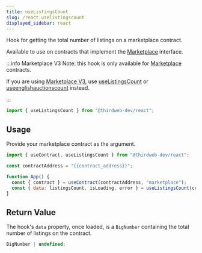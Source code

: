```yaml
---
title: useListingsCount
slug: /react.uselistingscount
displayed_sidebar: react
---
```


Hook for getting the total number of listings on a marketplace contract.

Available to use on contracts that implement the
[Marketplace](https://thirdweb.com/thirdweb.eth/Marketplace) interface.

:::info Marketplace V3
Note: this hook is only available for [Marketplace](https://thirdweb.com/thirdweb.eth/Marketplace) contracts.

If you are using [Marketplace V3](https://thirdweb.com/thirdweb.eth/MarketplaceV3),
use [useListingsCount](/react/react.usedirectlistingscount) or [useenglishauctionscount](/react/react.) instead.

:::

```jsx
import { useListingsCount } from "@thirdweb-dev/react";
```

## Usage

Provide your marketplace contract as the argument.

```jsx
import { useContract, useListingsCount } from "@thirdweb-dev/react";

const contractAddress = "{{contract_address}}";

function App() {
  const { contract } = useContract(contractAddress, "marketplace");
  const { data: listingsCount, isLoading, error } = useListingsCount(contract);
}
```

## Return Value

The hook's `data` property, once loaded, is a `BigNumber` containing the total number of listings on the contract.

```ts
BigNumber | undefined;
```
